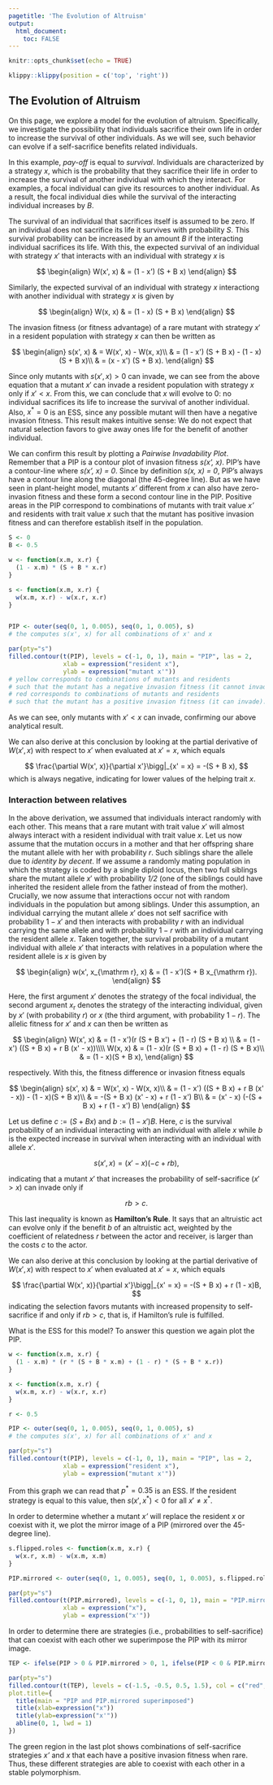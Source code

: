 ```yaml
---
pagetitle: 'The Evolution of Altruism'
output: 
  html_document:
    toc: FALSE
---
```


```r
knitr::opts_chunk$set(echo = TRUE)
```

```r
klippy::klippy(position = c('top', 'right'))
```

<!-- # Games Plants Play {.tabset} -->

## The Evolution of Altruism

On this page, we explore a model for the evolution of altruism. Specifically, we investigate the possibility that individuals sacrifice their own life in order to increase the survival of other individuals. As we will see, such behavior can evolve if a self-sacrifice benefits related individuals.

In this example, *pay-off* is equal to *survival*. Individuals are characterized by a strategy *x*, which is the probability that they sacrifice their life in order to increase the survival of another individual with which they interact. For examples, a focal individual can give its resources to another individual. As a result, the focal individual dies while the survival of the interacting individual increases by *B*.

The survival of an individual that sacrifices itself is assumed to be zero. If an individual does not sacrifice its life it survives with probability $S$. This survival probability can be increased by an amount $B$ if the interacting individual sacrifices its life. With this, the expected survival of an individual with strategy $x'$ that interacts with an individual with strategy $x$ is

$$
\begin{align}
W(x', x) & = (1 - x') (S + B x)
\end{align}
$$

<!--
sacrificing its life, $W_C(x)$, and of an individual not sacrificing its life, $W_D(x)$, in a population where individuals in the resident population sacrifice their life with probability $x$ becomes

$$
\begin{align}
W_C(x) & = 0\\
W_D(x) & = S + B x.
\end{align}
$$

We here use the notation $W_C$ for individuals that self-sacrifice (*C* stands for cooperate) and $W_D$ for individuals that do not self-sacrifice (*D* stands for defect). *Cooperate* and *defect* is a common terminology in game theory in the context of altruism. Now let us consider a rare mutant that self-sacrifices with probability $x'$. With probability $x'$ this individuals dies and with probability $(1-x')$ it survives with probability $W_D(x)$. Taken together, the survival of a rare mutant individual with strategy $x'$ in a resident population with strategy $x$ is given by
-->

Similarly, the expected survival of an individual with strategy $x$ interactiong with another individual with strategy $x$ is given by

$$
\begin{align}
W(x, x) & = (1 - x) (S + B x)
\end{align}
$$

The invasion fitness (or fitness advantage) of a rare mutant with strategy $x'$ in a resident population with strategy $x$ can then be written as

$$
\begin{align}
s(x', x) & = W(x', x) - W(x, x)\\
        & = (1 - x') (S + B x) - (1 - x) (S + B x)\\
        & = (x - x') (S + B x).
\end{align}
$$

Since only mutants with $s(x', x) > 0$ can invade, we can see from the above equation that a mutant $x'$ can invade a resident population with strategy $x$ only if $x' < x$. From this, we can conclude that $x$ will evolve to $0$: no individual sacrifices its life to increase the survival of another individual. Also, $x^*=0$ is an ESS, since any possible mutant will then have a negative invasion fitness. This result makes intuitive sense: We do not expect that natural selection favors to give away ones life for the benefit of another individual.

We can confirm this result by plotting a *Pairwise Invadability Plot*. Remember that a PIP is a contour plot of invasion fitness *s(x', x)*. PIP's have a contour-line where *s(x', x) = 0*. Since by definition *s(x, x) = 0*, PIP's always have a contour line along the diagonal (the 45-degree line). But as we have seen in plant-height model, mutants *x'* different from *x* can also have zero-invasion fitness and these form a second contour line in the PIP. Positive areas in the PIP correspond to combinations of mutants with trait value *x'* and residents with trait value *x* such that the mutant has positive invasion fitness and can therefore establish itself in the population.

```r
S <- 0
B <- 0.5

w <- function(x.m, x.r) {
  (1 - x.m) * (S + B * x.r)
}

s <- function(x.m, x.r) {
  w(x.m, x.r) - w(x.r, x.r)
}


PIP <- outer(seq(0, 1, 0.005), seq(0, 1, 0.005), s)
# the computes s(x', x) for all combinations of x' and x

par(pty="s")
filled.contour(t(PIP), levels = c(-1, 0, 1), main = "PIP", las = 2,
               xlab = expression("resident x"),
               ylab = expression("mutant x'"))
# yellow corresponds to combinations of mutants and residents
# such that the mutant has a negative invasion fitness (it cannot invade)
# red corresponds to combinations of mutants and residents
# such that the mutant has a positive invasion fitness (it can invade). 
```

As we can see, only mutants with $x' < x$ can invade, confirming our above analytical result.

We can also derive at this conclusion by looking at the partial derivative of $W(x', x)$ with respect to $x'$ when evaluated at $x' = x$, which equals

$$
\frac{\partial W(x', x)}{\partial x'}\bigg|_{x' = x} = -(S + B x),
$$
which is always negative, indicating for lower values of the helping trait $x$.

### Interaction between relatives

In the above derivation, we assumed that individuals interact randomly with each other. This means that a rare mutant with trait value $x'$ will almost always interact with a resident individual with trait value $x$. Let us now assume that the mutation occurs in a mother and that her offspring share the mutant allele with her with probability *r*. Such siblings share the allele due to *identity by decent*. If we assume a randomly mating population in which the strategy is coded by a single diploid locus, then two full siblings share the mutant allele $x'$ with probability *1/2* (one of the siblings could have inherited the resident allele from the father instead of from the mother). Crucially, we now assume that interactions occur not with random individuals in the population but among siblings. Under this assumption, an individual carrying the mutant allele $x'$ does not self sacrifice with probability $1 - x'$ and then interacts with probability $r$ with an individual carrying the same allele and with probability $1-r$ with an individual carrying the resident allele $x$. Taken together, the survival probability of a mutant individual with allele $x'$ that interacts with relatives in a population where the resident allele is $x$ is given by

$$
\begin{align}
w(x', x_{\mathrm r}, x) & = (1 - x')(S + B x_{\mathrm r}).
\end{align}
$$

Here, the first argument $x'$ denotes the strategy of the focal individual, the second argument $x_{\mathrm r}$ denotes the strategy of the interacting individual, given by $x'$ (with probability $r$) or $x$ (the third argument, with probability $1-r$). The allelic fitness for $x'$ and $x$ can then be written as

$$
\begin{align}
W(x', x) & = (1 - x')(r (S + B x') + (1 - r) (S + B x) \\
        & = (1 - x') ((S + B x) + r B (x' - x))\\\\
W(x, x) & = (1 - x)(r (S + B x) + (1 - r) (S + B x)\\
        & = (1 - x)(S + B x),
\end{align}
$$

respectively. With this, the fitness difference or invasion fitness equals

$$
\begin{align}
s(x', x) & = W(x', x) - W(x, x)\\
         & = (1 - x') ((S + B x) + r B (x' - x)) - (1 - x)(S + B x)\\
         & = -(S + B x) (x' - x) + r (1 - x') B\\
         & = (x' - x) (-(S + B x) + r (1 - x') B)
\end{align}
$$         
         
Let us define $c := (S + B x)$ and $b := (1 - x') B$. Here, $c$ is the survival probability of an individual interacting with an individual with allele $x$ while $b$ is the expected increase in survival when interacting with an individual with allele $x'$.

$$
s(x', x)  = (x' - x) (-c + r b),
$$

indicating that a mutant $x'$ that increases the probability of self-sacrifice ($x' > x$) can invade only if 

$$
r b > c.
$$

This last inequality is known as **Hamilton's Rule**. It says that an altruistic act can evolve only if the benefit $b$ of an altruistic act, weighted by the coefficient of relatedness $r$ between the actor and receiver, is larger than the costs $c$ to the actor.

We can also derive at this conclusion by looking at the partial derivative of $W(x', x)$ with respect to $x'$ when evaluated at $x' = x$, which equals

$$
\frac{\partial W(x', x)}{\partial x'}\bigg|_{x' = x} = -(S + B x) + r (1 - x)B,
$$
indicating the selection favors mutants with increased propensity to self-sacrifice if and only if $rb>c$, that is, if Hamilton's rule is fulfilled.

What is the ESS for this model? To answer this question we again plot the PIP.

```r
w <- function(x.m, x.r) {
  (1 - x.m) * (r * (S + B * x.m) + (1 - r) * (S + B * x.r))
}

x <- function(x.m, x.r) {
  w(x.m, x.r) - w(x.r, x.r)
}

r <- 0.5

PIP <- outer(seq(0, 1, 0.005), seq(0, 1, 0.005), s)
# the computes s(x', x) for all combinations of x' and x

par(pty="s")
filled.contour(t(PIP), levels = c(-1, 0, 1), main = "PIP", las = 2,
               xlab = expression("resident x"),
               ylab = expression("mutant x'"))
```

From this graph we can read that $p^* = 0.35$ is an ESS. If the resident strategy is equal to this value, then  $s(x', x^*) < 0$ for all $x' \neq x^*$.

In order to determine whether a mutant *x'* will replace the resident *x* or coexist with it, we plot the mirror image of a PIP (mirrored over the 45-degree line).

```r
s.flipped.roles <- function(x.m, x.r) {
  w(x.r, x.m) - w(x.m, x.m)
}

PIP.mirrored <- outer(seq(0, 1, 0.005), seq(0, 1, 0.005), s.flipped.roles)

par(pty="s")
filled.contour(t(PIP.mirrored), levels = c(-1, 0, 1), main = "PIP.mirrored", las = 2,
               xlab = expression("x"),
               ylab = expression("x'"))
```

In order to determine there are strategies (i.e., probabilities to self-sacrifice) that can coexist with each other we superimpose the PIP with its mirror image.

```r
TEP <- ifelse(PIP > 0 & PIP.mirrored > 0, 1, ifelse(PIP < 0 & PIP.mirrored < 0, -1, 0))

par(pty="s")
filled.contour(t(TEP), levels = c(-1.5, -0.5, 0.5, 1.5), col = c("red", "blue", "green"),
plot.title={
  title(main = "PIP and PIP.mirrored superimposed")
  title(xlab=expression("x"))
  title(ylab=expression("x'"))
  abline(0, 1, lwd = 1)
})
```

The green region in the last plot shows combinations of self-sacrifice strategies *x'* and *x* that each have a positive invasion fitness when rare. Thus, these different strategies are able to coexist with each other in a stable polymorphism.

